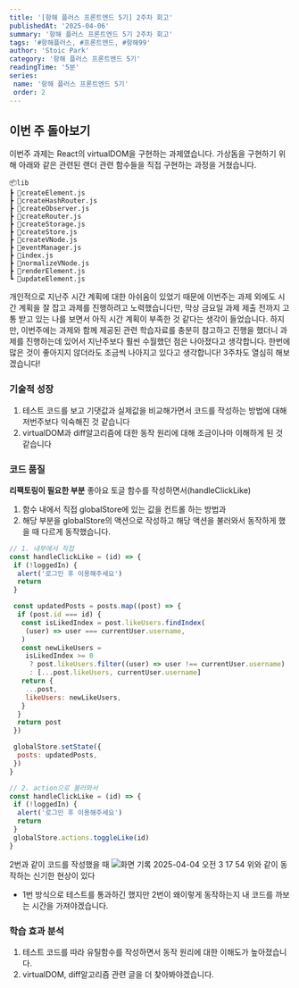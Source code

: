 ```yaml
---
title: '[항해 플러스 프론트엔드 5기] 2주차 회고'
publishedAt: '2025-04-06'
summary: '항해 플러스 프론트엔드 5기 2주차 회고'
tags: '#항해플러스, #프론트엔드, #항해99'
author: 'Stoic Park'
category: '항해 플러스 프론트엔드 5기'
readingTime: '5분'
series:
 name: '항해 플러스 프론트엔드 5기'
 order: 2
---
```


## 이번 주 돌아보기

이번주 과제는 React의 virtualDOM을 구현하는 과제였습니다. 가상돔을 구현하기 위해 아래와 같은 관련된 랜더 관련 함수들을 직접 구현하는 과정을 거쳤습니다.

```
📦lib
┣ 📜createElement.js
┣ 📜createHashRouter.js
┣ 📜createObserver.js
┣ 📜createRouter.js
┣ 📜createStorage.js
┣ 📜createStore.js
┣ 📜createVNode.js
┣ 📜eventManager.js
┣ 📜index.js
┣ 📜normalizeVNode.js
┣ 📜renderElement.js
┗ 📜updateElement.js
```

개인적으로 지난주 시간 계획에 대한 아쉬움이 있었기 때문에 이번주는 과제 외에도 시간 계획을 잘 잡고 과제를 진행하려고 노력했습니다만, 막상 금요일 과제 제출 전까지 고통 받고 있는 나를 보면서 아직 시간 계획이 부족한 것 같다는 생각이 들었습니다.
하지만, 이번주에는 과제와 함께 제공된 관련 학습자료를 충분히 참고하고 진행을 했더니 과제를 진행하는데 있어서 지난주보다 훨씬 수월했던 점은 나아졌다고 생각합니다.
한번에 많은 것이 좋아지지 않더라도 조금씩 나아지고 있다고 생각합니다! 3주차도 열심히 해보겠습니다!

### 기술적 성장

1. 테스트 코드를 보고 기댓값과 실제값을 비교해가면서 코드를 작성하는 방법에 대해 저번주보다 익숙해진 것 같습니다
2. virtualDOM과 diff알고리즘에 대한 동작 원리에 대해 조금이나마 이해하게 된 것 같습니다

### 코드 품질

**리팩토링이 필요한 부분**
좋아요 토글 함수를 작성하면서(handleClickLike)

1. 함수 내에서 직접 globalStore에 있는 값을 컨트롤 하는 방법과
2. 해당 부분을 globalStore의 액션으로 작성하고 해당 액션을 불러와서 동작하게 했을 때
   다르게 동작했습니다.

```jsx
// 1. 내부에서 직접
const handleClickLike = (id) => {
 if (!loggedIn) {
  alert('로그인 후 이용해주세요')
  return
 }

 const updatedPosts = posts.map((post) => {
  if (post.id === id) {
   const isLikedIndex = post.likeUsers.findIndex(
    (user) => user === currentUser.username,
   )
   const newLikeUsers =
    isLikedIndex >= 0
     ? post.likeUsers.filter((user) => user !== currentUser.username)
     : [...post.likeUsers, currentUser.username]
   return {
    ...post,
    likeUsers: newLikeUsers,
   }
  }
  return post
 })

 globalStore.setState({
  posts: updatedPosts,
 })
}

// 2. action으로 불러와서
const handleClickLike = (id) => {
 if (!loggedIn) {
  alert('로그인 후 이용해주세요')
  return
 }
 globalStore.actions.toggleLike(id)
}
```

2번과 같이 코드를 작성했을 때
![화면 기록 2025-04-04 오전 3 17 54](https://github.com/user-attachments/assets/26e38b7b-1ff8-45cd-b5ce-34aae29bb39f)
위와 같이 동작하는 신기한 현상이 있다

- 1번 방식으로 테스트를 통과하긴 했지만 2번이 왜이렇게 동작하는지 내 코드를 까보는 시간을 가져야겠습니다.

### 학습 효과 분석

1. 테스트 코드를 따라 유틸함수를 작성하면서 동작 원리에 대한 이해도가 높아졌습니다.
2. virtualDOM, diff알고리즘 관련 글을 더 찾아봐야겠습니다.
